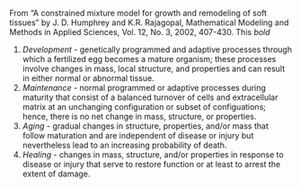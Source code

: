 From "A constrained mixture model for growth and remodeling of soft tissues" by J. D. Humphrey and K.R. Rajagopal, Mathematical Modeling 
and Methods in Applied Sciences, Vol. 12, No. 3, 2002, 407-430.  This *bold*

1. *Development* - genetically programmed and adaptive processes through which a fertilized egg becomes a mature organism; these processes
involve changes in mass, local structure, and properties and can result in either  normal or abnormal tissue. 
2.  _Maintenance_ - normal programmed or adaptive processes during maturity that consist of a balanced turnover of cells and extracellular 
matrix at an unchanging configuration or subset of configuations; hence, there is no net change in mass, structure, or properties. 
3.  _Aging_ - gradual changes in structure, properties, and/or mass that follow maturation and are independent of disease or injury but
nevertheless lead to an increasing probability of death. 
4.  _Healing_ - changes in mass, structure, and/or properties in response to disease or injury that serve to restore function or at least to
arrest the extent of damage. 
